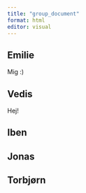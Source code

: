 ```yaml
---
title: "group_document"
format: html
editor: visual
---
```


## Emilie

Mig :)

## Vedis

Hej!

## Iben

## Jonas

## Torbjørn
